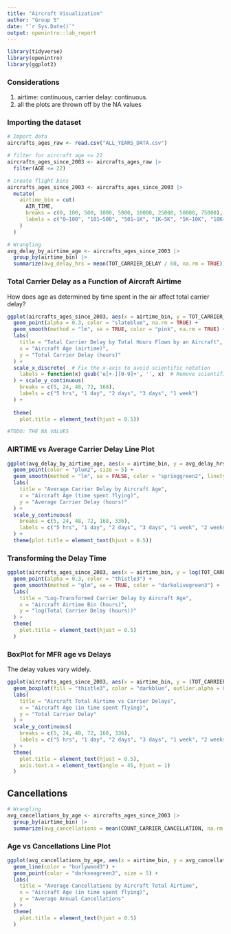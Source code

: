 ```yaml
---
title: "Aircraft Visualization"
author: "Group 5"
date: "`r Sys.Date()`"
output: openintro::lab_report
---
```


```r
library(tidyverse)
library(openintro)
library(ggplot2)
```


### Considerations
1) airtime: continuous, carrier delay: continuous.
2) all the plots are thrown off by the NA values

### Importing the dataset

```r
# Import data
aircrafts_ages_raw <- read.csv("ALL_YEARS_DATA.csv")

# filter for aircraft age <= 22
aircrafts_ages_since_2003 <- aircrafts_ages_raw |> 
  filter(AGE <= 22) 

# create flight bins
aircrafts_ages_since_2003 <- aircrafts_ages_since_2003 |>
  mutate(
    airtime_bin = cut(
      AIR_TIME,
      breaks = c(0, 100, 500, 1000, 5000, 10000, 25000, 50000, 75000),
      labels = c("0–100", "101–500", "501–1K", "1K–5K", "5K–10K", "10K–25K", "25K–50K", "50K–75K")
    )
  )

# Wrangling
avg_delay_by_airtime_age <- aircrafts_ages_since_2003 |>
  group_by(airtime_bin) |>
  summarize(avg_delay_hrs = mean(TOT_CARRIER_DELAY / 60, na.rm = TRUE))
```


### Total Carrier Delay as a Function of Aircraft Airtime 
How does age as determined by time spent in the air affect total carrier delay?
```r
ggplot(aircrafts_ages_since_2003, aes(x = airtime_bin, y = TOT_CARRIER_DELAY / 60)) +
  geom_point(alpha = 0.3, color = "slateblue", na.rm = TRUE) +
  geom_smooth(method = "lm", se = TRUE, color = "pink", na.rm = TRUE) +
  labs(
    title = "Total Carrier Delay by Total Hours Flown by an Aircraft",
    x = "Aircraft Age (airtime)",
    y = "Total Carrier Delay (hours)"
  ) + 
  scale_x_discrete(  # Fix the x-axis to avoid scientific notation
    labels = function(x) gsub('e[+-][0-9]+', '', x)  # Remove scientific notation
  ) + scale_y_continuous(
    breaks = c(5, 24, 48, 72, 168),
    labels = c("5 hrs", "1 day", "2 days", "3 days", "1 week")
  ) +
  
  theme(
    plot.title = element_text(hjust = 0.5))

#TODO: THE NA VALUES 
```

### AIRTIME vs Average Carrier Delay Line Plot
```r

ggplot(avg_delay_by_airtime_age, aes(x = airtime_bin, y = avg_delay_hrs)) +
  geom_point(color = "plum2", size = 5) +
  geom_smooth(method = "lm", se = FALSE, color = "springgreen2", linetype = "dashed") +
  labs(
    title = "Average Carrier Delay by Aircraft Age",
    x = "Aircraft Age (time spent flying)",
    y = "Average Carrier Delay (hours)"
  ) +
  scale_y_continuous(
    breaks = c(5, 24, 48, 72, 168, 336),
    labels = c("5 hrs", "1 day", "2 days", "3 days", "1 week", "2 weeks")
  ) +
  theme(plot.title = element_text(hjust = 0.5))

```

### Transforming the Delay Time
```r
ggplot(aircrafts_ages_since_2003, aes(x = airtime_bin, y = log(TOT_CARRIER_DELAY / 60))) +
  geom_point(alpha = 0.3, color = "thistle3") +
  geom_smooth(method = "glm", se = TRUE, color = "darkolivegreen3") +
  labs(
    title = "Log-Transformed Carrier Delay by Aircraft Age",
    x = "Aircraft Airtime Bin (hours)",
    y = "log(Total Carrier Delay (hours))"
  ) +
  theme(
    plot.title = element_text(hjust = 0.5)
  )
```

### BoxPlot for MFR age vs Delays
The delay values vary widely.
```r
ggplot(aircrafts_ages_since_2003, aes(x = airtime_bin, y = (TOT_CARRIER_DELAY/60))) +
  geom_boxplot(fill = "thistle3", color = "darkblue", outlier.alpha = 0.2) +
  labs(
    title = "Aircraft Total Airtime vs Carrier Delays",
    x = "Aircraft Age (in time spent flying)",
    y = "Total Carrier Delay"
  ) +
  scale_y_continuous(
    breaks = c(5, 24, 48, 72, 168, 336),
    labels = c("5 hrs", "1 day", "2 days", "3 days", "1 week", "2 weeks")
  ) +
  theme(
    plot.title = element_text(hjust = 0.5),
    axis.text.x = element_text(angle = 45, hjust = 1)
  )
```

## Cancellations
```r
# Wrangling
avg_cancellations_by_age <- aircrafts_ages_since_2003 |>
  group_by(airtime_bin) |>
  summarize(avg_cancellations = mean(COUNT_CARRIER_CANCELLATION, na.rm = TRUE))
```

### Age vs Cancellations Line Plot
```r
ggplot(avg_cancellations_by_age, aes(x = airtime_bin, y = avg_cancellations)) +
  geom_line(color = "burlywood3") +
  geom_point(color = "darkseagreen3", size = 5) +
  labs(
    title = "Average Cancellations by Aircraft Total Airtime",
    x = "Aircraft Age (in time spent flying)",
    y = "Average Annual Cancellations"
  ) +
  theme(
    plot.title = element_text(hjust = 0.5)
  )
```



